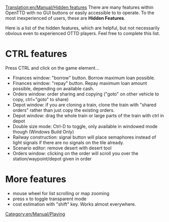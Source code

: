 [[Translation:en/Manual/Hidden features]]
There are many features within OpenTTD with no GUI buttons or easily accessible to to operate. To the most inexperienced of users, these are '''Hidden Features'''.

Here is a list of the hidden features, which are helpful, but not necessarily obvious even to experienced OTTD players. Feel free to complete this list.

=CTRL features=
Press CTRL and click on the game element...
* Finances window: "borrow" button. Borrow maximum loan possible.
* Finances window: "repay" button. Repay maximum loan amount possible, depending on available cash.
* Orders window: order sharing and copying ("goto" on other vehicle to copy, ctrl+"goto" to share)
* Depot window: if you are cloning a train, clone the train with "shared orders" rather than just copy the existing orders.
* Depot window: drag the whole train or large parts of the train with ctrl in depot
* Double size mode: Ctrl-D to toggle, only available in windowed mode though (Windows Build Only)
* Railway construction: signal button will place semaphores instead of light signals if there are no signals on the tile already.
* Scenario editor: remove desert with desert tool
* Orders window: clicking on the order will scroll you over the station/waypoint/depot given in order

=More features=
* mouse wheel for list scrolling or map zooming
* press x to toggle transparent mode
* cost estimation with "shift" key. Works almost everywhere.

[[Category:en/Manual/Playing]]